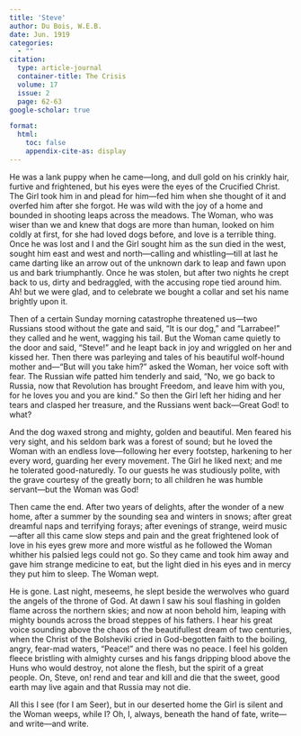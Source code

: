 ```yaml
---
title: 'Steve'
author: Du Bois, W.E.B.
date: Jun. 1919
categories: 
  - ""
citation: 
  type: article-journal
  container-title: The Crisis
  volume: 17
  issue: 2
  page: 62-63
google-scholar: true

format:
  html:
    toc: false
    appendix-cite-as: display
---
```


He was a lank puppy when he came—long, and dull gold on his crinkly hair, furtive and frightened, but his eyes were the eyes of the Crucified Christ. The Girl took him in and plead for him—fed him when she thought of it and overfed him after she forgot. He was wild with the joy of a home and bounded in shooting leaps across the meadows. The Woman, who was wiser than we and knew that dogs are more than human, looked on him coldly at first, for she had loved dogs before, and love is a terrible thing. Once he was lost and I and the Girl sought him as the sun died in the west, sought him east and west and north—calling and whistling—till at last he came darting like an arrow out of the unknown dark to leap and fawn upon us and bark triumphantly. Once he was stolen, but after two nights he crept back to us, dirty and bedraggled, with the accusing rope tied around him. Ah! but we were glad, and to celebrate we bought a collar and set his name brightly upon it.

Then of a certain Sunday morning catastrophe threatened us—two Russians stood without the gate and said, "It is our dog," and "Larrabee!" they called and he went, wagging his tail. But the Woman came quietly to the door and said, "Steve!" and he leapt back in joy and wriggled on her and kissed her. Then there was parleying and tales of his beautiful wolf-hound mother and—"But will you take him?" asked the Woman, her voice soft with fear. The Russian wife patted him tenderly and said, "No, we go back to Russia, now that Revolution has brought Freedom, and leave him with you, for he loves you and you are kind." So then the Girl left her hiding and her tears and clasped her treasure, and the Russians went back—Great God! to what?

And the dog waxed strong and mighty, golden and beautiful. Men feared his very sight, and his seldom bark was a forest of sound; but he loved the Woman with an endless love—following her every footstep, harkening to her every word, guarding her every movement. The Girl he liked next; and me he tolerated good-naturedly. To our guests he was studiously polite, with the grave courtesy of the greatly born; to all children he was humble servant—but the Woman was God!

Then came the end. After two years of delights, after the wonder of a new home, after a summer by the sounding sea and winters in snows; after great dreamful naps and terrifying forays; after evenings of strange, weird music—after all this came slow steps and pain and the great frightened look of love in his eyes grew more and more wistful as he followed the Woman whither his palsied legs could not go. So they came and took him away and gave him strange medicine to eat, but the light died in his eyes and in mercy they put him to sleep. The Woman wept.

He is gone. Last night, meseems, he slept beside the werwolves who guard the angels of the throne of God. At dawn I saw his soul flashing in golden flame across the northern skies; and now at noon behold him, leaping with mighty bounds across the broad steppes of his fathers. I hear his great voice sounding above the chaos of the beautifullest dream of two centuries, when the Christ of the Bolsheviki cried in God-begotten faith to the boiling, angry, fear-mad waters, "Peace!" and there was no peace. I feel his golden fleece bristling with almighty curses and his fangs dripping blood above the Huns who would destroy, not alone the flesh, but the spirit of a great people. On, Steve, on! rend and tear and kill and die that the sweet, good earth may live again and that Russia may not die.

All this I see (for I am Seer), but in our deserted home the Girl is silent and the Woman weeps, while I? Oh, I, always, beneath the hand of fate, write—and write—and write.

